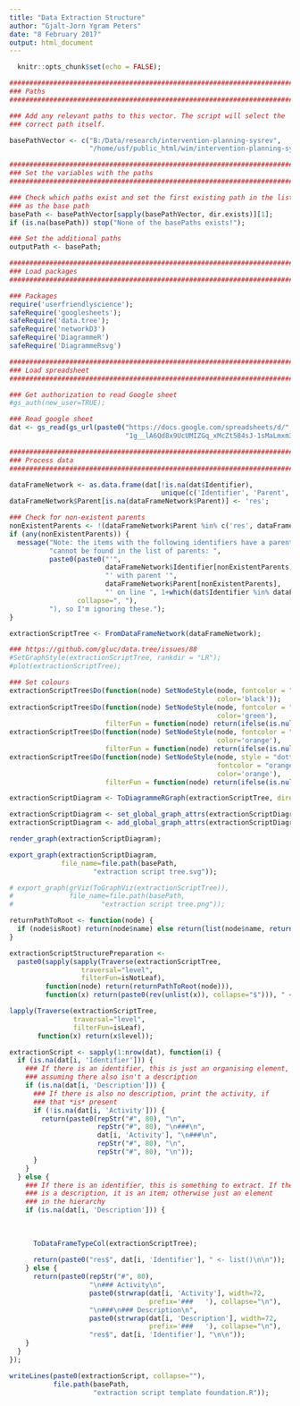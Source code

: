 ```yaml
---
title: "Data Extraction Structure"
author: "Gjalt-Jorn Ygram Peters"
date: "8 February 2017"
output: html_document
---
```


```r
  knitr::opts_chunk$set(echo = FALSE);
```

```r

########################################################################
### Paths
########################################################################

### Add any relevant paths to this vector. The script will select the
### correct path itself.

basePathVector <- c("B:/Data/research/intervention-planning-sysrev",
                    "/home/usf/public_html/wim/intervention-planning-sysrev");

########################################################################
### Set the variables with the paths
########################################################################

### Check which paths exist and set the first existing path in the list
### as the base path
basePath <- basePathVector[sapply(basePathVector, dir.exists)][1];
if (is.na(basePath)) stop("None of the basePaths exists!");

### Set the additional paths
outputPath <- basePath;

########################################################################
### Load packages
########################################################################

### Packages
require('userfriendlyscience');
safeRequire('googlesheets');
safeRequire('data.tree');
safeRequire('networkD3')
safeRequire('DiagrammeR')
safeRequire('DiagrammeRsvg')

########################################################################
### Load spreadsheet
########################################################################

### Get authorization to read Google sheet
#gs_auth(new_user=TRUE);

### Read google sheet
dat <- gs_read(gs_url(paste0("https://docs.google.com/spreadsheets/d/",
                             "1g__lA6Qd8x9UcUMIZGq_xMcZt584sJ-1sMaLmxm3nUU")));

########################################################################
### Process data
########################################################################

dataFrameNetwork <- as.data.frame(dat[!is.na(dat$Identifier),
                                      unique(c('Identifier', 'Parent', names(dat)))]);
dataFrameNetwork$Parent[is.na(dataFrameNetwork$Parent)] <- 'res';

### Check for non-existent parents
nonExistentParents <- !(dataFrameNetwork$Parent %in% c('res', dataFrameNetwork$Identifier));
if (any(nonExistentParents)) {
  message("Note: the items with the following identifiers have a parent that ",
          "cannot be found in the list of parents: ",
          paste0(paste0("'",
                        dataFrameNetwork$Identifier[nonExistentParents],
                        "' with parent '",
                        dataFrameNetwork$Parent[nonExistentParents],
                        "' on line ", 1+which(dat$Identifier %in% dataFrameNetwork$Identifier[nonExistentParents])),
                 collapse=", "),
          "), so I'm ignoring these.");
}

extractionScriptTree <- FromDataFrameNetwork(dataFrameNetwork);

### https://github.com/gluc/data.tree/issues/88
#SetGraphStyle(extractionScriptTree, rankdir = "LR");
#plot(extractionScriptTree);

### Set colours
extractionScriptTree$Do(function(node) SetNodeStyle(node, fontcolor = "black",
                                                    color='black'));
extractionScriptTree$Do(function(node) SetNodeStyle(node, fontcolor = "green",
                                                    color='green'),
                        filterFun = function(node) return(ifelse(is.null(node$Repeating), FALSE, node$Repeating)));
extractionScriptTree$Do(function(node) SetNodeStyle(node, fontcolor = "orange",
                                                    color='orange'),
                        filterFun = function(node) return(ifelse(is.null(node$Recursion), FALSE, TRUE)));
extractionScriptTree$Do(function(node) SetNodeStyle(node, style = "dotted",
                                                    fontcolor = "orange",
                                                    color='orange'),
                        filterFun = function(node) return(ifelse(is.null(node$Recursion), FALSE, ifelse((node$Recursion!='TRUE'), TRUE, FALSE))));

extractionScriptDiagram <- ToDiagrammeRGraph(extractionScriptTree, direction = "descend");

extractionScriptDiagram <- set_global_graph_attrs(extractionScriptDiagram, "layout", "dot", "graph");
extractionScriptDiagram <- add_global_graph_attrs(extractionScriptDiagram, "rankdir", "LR", "graph");

render_graph(extractionScriptDiagram);

export_graph(extractionScriptDiagram,
             file_name=file.path(basePath,
                     "extraction script tree.svg"));

# export_graph(grViz(ToGraphViz(extractionScriptTree)),
#              file_name=file.path(basePath,
#                      "extraction script tree.png"));

returnPathToRoot <- function(node) {
  if (node$isRoot) return(node$name) else return(list(node$name, returnPathToRoot(node$parent)));
}

extractionScriptStructurePreparation <- 
  paste0(sapply(sapply(Traverse(extractionScriptTree,
                  traversal="level",
                  filterFun=isNotLeaf),
         function(node) return(returnPathToRoot(node))),
         function(x) return(paste0(rev(unlist(x)), collapse="$"))), " <- list();\n", collapse="");

lapply(Traverse(extractionScriptTree,
                traversal="level",
                filterFun=isLeaf),
       function(x) return(x$level));

extractionScript <- sapply(1:nrow(dat), function(i) {
  if (is.na(dat[i, 'Identifier'])) {
    ### If there is an identifier, this is just an organising element,
    ### assuming there also isn't a description
    if (is.na(dat[i, 'Description'])) {
      ### If there is also no description, print the activity, if
      ### that *is* present
      if (!is.na(dat[i, 'Activity'])) {
        return(paste0(repStr("#", 80), "\n",
                      repStr("#", 80), "\n###\n",
                      dat[i, 'Activity'], "\n###\n",
                      repStr("#", 80), "\n",
                      repStr("#", 80), "\n"));
      }
    }
  } else {
    ### If there is an identifier, this is something to extract. If there
    ### is a description, it is an item; otherwise just an element
    ### in the hierarchy
    if (is.na(dat[i, 'Description'])) {
      
      
      
      ToDataFrameTypeCol(extractionScriptTree);
      
      return(paste0("res$", dat[i, 'Identifier'], " <- list()\n\n"));
    } else {
      return(paste0(repStr("#", 80),
                    "\n### Activity\n",
                    paste0(strwrap(dat[i, 'Activity'], width=72,
                                   prefix='###   '), collapse="\n"),
                    "\n###\n### Description\n",
                    paste0(strwrap(dat[i, 'Description'], width=72,
                                   prefix='###   '), collapse="\n"),
                    "res$", dat[i, 'Identifier'], "\n\n"));
    }
  }
});

writeLines(paste0(extractionScript, collapse=""),
           file.path(basePath,
                     "extraction script template foundation.R"));

```
